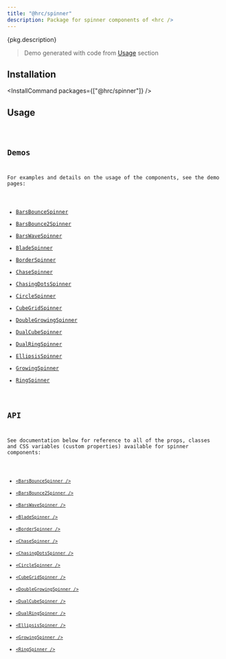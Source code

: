 ```yaml
---
title: "@hrc/spinner"
description: Package for spinner components of <hrc />
---
```



<p>{pkg.description}</p>

<Demo layout="row">
  <PackageDemo />
</Demo>

> Demo generated with code from [Usage](#usage) section

## Installation

<InstallCommand packages={["@hrc/spinner"]} />

## Usage

<Code code={demoCode} lang="jsx" />

## Demos

For examples and details on the usage of the components, see the demo pages:

- [BarsBounceSpinner](/hrc/components/bars-bounce-spinner)
- [BarsBounce2Spinner](/hrc/components/bars-bounce-2-spinner)
- [BarsWaveSpinner](/hrc/components/bars-wave-spinner)
- [BladeSpinner](/hrc/components/blade-spinner)
- [BorderSpinner](/hrc/components/border-spinner)
- [ChaseSpinner](/hrc/components/chase-spinner)
- [ChasingDotsSpinner](/hrc/components/chasing-dots-spinner)
- [CircleSpinner](/hrc/components/circle-spinner)
- [CubeGridSpinner](/hrc/components/cube-grid-spinner)
- [DoubleGrowingSpinner](/hrc/components/double-growing-spinner)
- [DualCubeSpinner](/hrc/components/dual-cube-spinner)
- [DualRingSpinner](/hrc/components/dual-ring-spinner)
- [EllipsisSpinner](/hrc/components/ellipsis-spinner)
- [GrowingSpinner](/hrc/components/growing-spinner)
- [RingSpinner](/hrc/components/ring-spinner)

## API

See documentation below for reference to all of the props, classes and CSS
variables (custom properties) available for spinner components:

- [`<BarsBounceSpinner />`](/hrc/api/bars-bounce-spinner)
- [`<BarsBounce2Spinner />`](/hrc/api/bars-bounce-2-spinner)
- [`<BarsWaveSpinner />`](/hrc/api/bars-wave-spinner)
- [`<BladeSpinner />`](/hrc/api/blade-spinner)
- [`<BorderSpinner />`](/hrc/api/border-spinner)
- [`<ChaseSpinner />`](/hrc/api/chase-spinner)
- [`<ChasingDotsSpinner />`](/hrc/api/chasing-dots-spinner)
- [`<CircleSpinner />`](/hrc/api/circle-spinner)
- [`<CubeGridSpinner />`](/hrc/api/cube-grid-spinner)
- [`<DoubleGrowingSpinner />`](/hrc/api/double-growing-spinner)
- [`<DualCubeSpinner />`](/hrc/api/dual-cube-spinner)
- [`<DualRingSpinner />`](/hrc/api/dual-ring-spinner)
- [`<EllipsisSpinner />`](/hrc/api/ellipsis-spinner)
- [`<GrowingSpinner />`](/hrc/api/growing-spinner)
- [`<RingSpinner />`](/hrc/api/ring-spinner)
